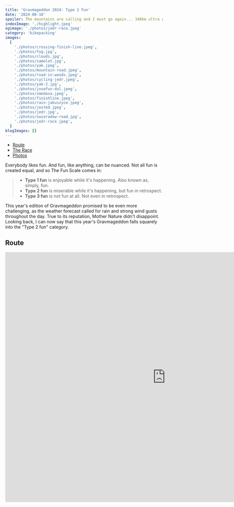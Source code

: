 ```yaml
---
title: 'Gravmageddon 2024: Type 2 Fun'
date: '2024-08-10'
spoiler: The mountains are calling and I must go again... 340km ultra gravel race in rainy conditions. Top 20 finish.
indexImage: './highlight.jpeg'
ogimage: './photos/jedr-race.jpeg'
category: 'bikepacking'
images:
  [
    './photos/crossing-finish-line.jpeg',
    './photos/fog.jpg',
    './photos/clouds.jpg',
    './photos/samolot.jpg',
    './photos/yak.jpeg',
    './photos/mountain-road.jpeg',
    './photos/road-in-woods.jpeg',
    './photos/cycling-jedr.jpeg',
    './photos/yak-2.jpg',
    './photos/josefuv-dul.jpeg',
    './photos/smedava.jpeg',
    './photos/finishline.jpeg',
    './photos/rain-jakuszyce.jpeg',
    './photos/jested.jpeg',
    './photos/jedr.jpg',
    './photos/swieradow-road.jpg',
    './photos/jedr-race.jpeg',
  ]
blogImages: []
---
```


- [Route](#route)
- [The Race](#the-race)
- [Photos](#photos)

<MakeItBigContainer>
  <ImageComponent
    image={props.data.mdx.frontmatter.images[11]}
    description="Finishing Gravmageddon 2024 after 30 hours of cycling."
  />
</MakeItBigContainer>

Everybody likes fun. And fun, like anything, can be nuanced. Not all fun is created equal, and so The Fun Scale comes in:

> - **Type 1 fun** is enjoyable while it's happening. Also known as, simply, fun.
> - **Type 2 fun** is miserable while it's happening, but fun in retrospect.
> - **Type 3 fun** is not fun at all. Not even in retrospect.

This year's edition of Gravmageddon promised to be even more challenging, as the weather forecast called for rain and strong wind gusts throughout the day. True to its reputation, Mother Nature didn't disappoint. Looking back, I can now say that this year's Gravmageddon falls squarely into the "Type 2 fun" category.

## Route

<FullWidthBackgroundContainer>
  <MakeItBigContainer>
    <LazyIframe height="800px">
      <iframe
        src="https://www.komoot.com/tour/1728937991/embed?profile=1"
        width="1024"
        height="800"
        frameborder="0"
        scrolling="no"
        loading="lazy"
        style={{ margin: 0 }}
      />
    </LazyIframe>
  </MakeItBigContainer>
</FullWidthBackgroundContainer>

## The Race

<MakeItBigContainer>
  <Container>
    <Column>
      <ImageComponent image={props.data.mdx.frontmatter.images[16]} />
    </Column>
    <Column flex={2.072}>
      <ImageComponent image={props.data.mdx.frontmatter.images[5]} />
    </Column>
  </Container>
</MakeItBigContainer>

### Start to Pitstop 1 (Polana Jakuszycka)

The first few hours of the race were unexpectedly nice. Despite bad weather forecasts, I was surprised to find that apart from heavy clouds in the sky, the weather was actually very pleasant. It was a super enjoyable ride until around the 30km mark when a piece of glass cut through my front tyre and tubeless sealant started spraying. I was able to quickly fix it and continue even without pumping it up.

I quickly got back to my ride rhythm and things looked good until around the 50km mark. Just as I was telling another rider about my earlier technical difficulties, the rear wheel sealant started spraying. Upon inspection, I found another piece of glass. With 290km still to go, I really started worrying whether I would make it to the finish line given the pace of these issues. I must have been unlucky to ride over shattered glass because even on very technical paths later, my tyres held just fine and kept their pressure till the end of the race.

Fast descents on rocky paths early on in the race tempted some riders to push too much. I passed an unfortunate scene where a rider had overshot a turn on a descent and crashed into a tree. The Czech mountain rescue service, Horska Sluzba, was already on the scene, and not long after, I heard the helicopter coming in to pick them up.

Just after checking in with Ania, who was waiting in Szklarska Poręba near a car as potential support in case of serious issues, and telling her that the weather was actually pretty good, the torrential rain started. Talk about timing!

By the time I reached the first checkpoint at 110km, I was soaked wet, both from the rain and the sweat under my waterproof shell. To make matters worse, the temperature on Polana Jakuszycka plummeted below 10 degrees Celsius. And I still had over 230km and an entire night of riding ahead of me...

<MakeItBigContainer>
  <Container>
    <Column>
      <ImageComponent
        image={props.data.mdx.frontmatter.images[12]}
        description="Heavy rain in Polana Jakuszycka (pitstop 1)"
        isRow
      />
    </Column>
    <Column>
      <ImageComponent image={props.data.mdx.frontmatter.images[2]} isRow />
    </Column>
  </Container>
  <Container>
    <Column>
      <ImageComponent image={props.data.mdx.frontmatter.images[1]} />
    </Column>
    <Column>
      <ImageComponent
        image={props.data.mdx.frontmatter.images[7]}
        description="First part of the race, the weather was still good."
      />
    </Column>
  </Container>
</MakeItBigContainer>

### Climbing Jested

The next segment of the route took me from Polana Jakuszycka to Liberec in the Czech Republic. This was the furthest point from the start, as the race was a loop, and it featured a long climb to Ještěd. The weather was dull, windy, and rainy. Sky stayed dark all day, thanks to the thick clouds overhead. The one interesting spot along the way, which was also in the 2023 edition, was Josefův Důl, a mountain reservoir with a dam.

<MakeItBigContainer>
  <ImageComponent
    image={props.data.mdx.frontmatter.images[9]}
    description="Josefův Důl reservoir."
  />
</MakeItBigContainer>

Usually, as you cycle through Liberec, you can spot the top of Ještěd hill, with its distinct television mast and the hotel and restaurant just below it. Not that day. The entire mountain was swallowed up by heavy clouds. As I climbed, the road disappeared into a thick fog, with wind gusts growing stronger the higher I went.

When I finally reached the summit, I felt warm but was covered in sweat. With the stormy weather and the sun setting fast, it was clear I needed to change into dry clothes and find some food. My dirty overshoes, soaked bibs, and waterproof jacket contrasted with the white tablecloths and wine bottles at the tables in the Ještěd Restaurant. I found a spot and ordered food, noticing how quickly it was getting dark outside. Through the panoramic windows, I watched the clouds racing by, illuminated by the lights outside. When I stepped outside to my bike to grab my dry clothes, I started shivering. “This is going to be a long night,” I thought.

After changing into dry, warm clothes and eating some proper Czech food, I was ready for the 10km downhill stretch from Ještěd. I'd hoped for some easy kilometers, but the thick fog and darkness made even my 800-lumen front light feel inadequate for a fast descent. Luckily, as I reached the valley, the fog cleared a bit, and the temperature became comfortable enough to keep cycling through the night.

<MakeItBigContainer>
  <Container>
    <Column>
      <ImageComponent
        image={props.data.mdx.frontmatter.images[13]}
        description="Restaurant Ještěd in the dark, 180km mark"
      />
    </Column>
    <Column flex={2.0}>
      <ImageComponent
        image={props.data.mdx.frontmatter.images[10]}
        description="Smedava shelter at night"
      />
    </Column>
  </Container>
</MakeItBigContainer>

### Singltrek pod Smrkem at night

Around the 260km mark, the fun shifted from Type 1 to Type 2 as I entered the singletrack area "Singltrek pod Smrkem".

The night was pitch black, with no moonlight to guide me. Navigating muddy trails under the stars on a gravel bike with no suspension and bags attached, with only the beam of my lamp, was an interesting experience.

Those singletracks turned out to be the slowest few kilometers of the race. The conditions were so slippery that I ended up walking my bike through several sections. As I finally finished, the sunrise greeted me with a clear, cloudless sky.

### Pitstop 2 to the Finish Line

The last section was just 60 kilometers — it looked easy on the map, but it turned out to be mostly rocky paths and what felt like an endless uphill grind. The downhill segment on paved paths in Hala Izerska was the highlight. The weather improved dramatically. The sun came out, and after being soaked and cold yesterday, I ended up getting mildly sunburnt — I really experienced it all.

From there, it was just a few more hills and then the final descent to the finish line.

<MakeItBigContainer>
  <ImageComponent
    image={props.data.mdx.frontmatter.images[0]}
    description="Gravmageddon 2024 finish line"
  />
</MakeItBigContainer>

## Strava

<FullWidthBackgroundContainer>
  <MakeItBigContainer>
    <LazyStravaContainer height="800px">
      <div
        class="strava-embed-placeholder"
        data-embed-type="activity"
        data-embed-id="12052121611"
        data-style="standard"
      />
    </LazyStravaContainer>
  </MakeItBigContainer>
</FullWidthBackgroundContainer>

## Photos

Credits to [Bartek Bodzek](https://www.facebook.com/BartlomiejBodzek), [Paweł Zatoński](https://www.facebook.com/pawelzatonskifotografia) and [Rafał Kotylak](https://www.facebook.com/Kotylakkrajobraz)

<MakeItBigContainer>
  <ImageComponent image={props.data.mdx.frontmatter.images[6]} isRow />
  <Container>
    <Column>
      <ImageComponent image={props.data.mdx.frontmatter.images[4]} isRow />
    </Column>
    <Column>
      <ImageComponent image={props.data.mdx.frontmatter.images[3]} isRow />
    </Column>
  </Container>
  <ImageComponent image={props.data.mdx.frontmatter.images[15]} />
</MakeItBigContainer>
